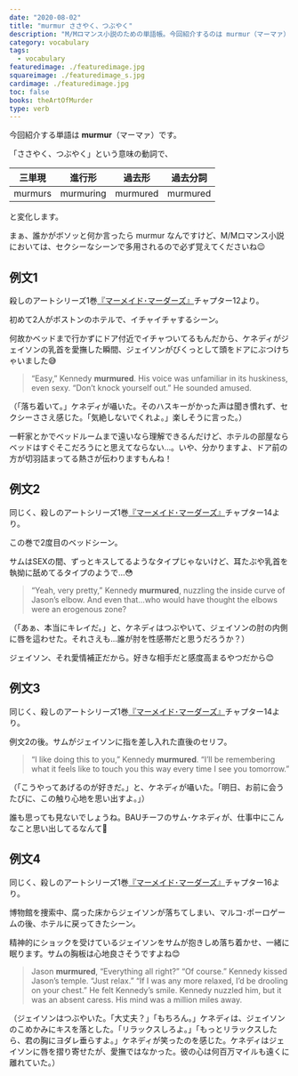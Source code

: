 ```yaml
---
date: "2020-08-02"
title: "murmur ささやく、つぶやく"
description: "M/Mロマンス小説のための単語帳。今回紹介するのは murmur（マーマァ）「ささやく、つぶやく」という意味の動詞です。"
category: vocabulary
tags:
  - vocabulary
featuredimage: ./featuredimage.jpg
squareimage: ./featuredimage_s.jpg
cardimage: ./featuredimage.jpg
toc: false
books: theArtOfMurder
type: verb
---
```



今回紹介する単語は __murmur__（マーマァ）です。

「ささやく、つぶやく」という意味の動詞で、

|三単現|進行形|過去形|過去分詞|
|---|---|---|---|
|murmurs|murmuring|murmured|murmured|

と変化します。

まぁ、誰かがボソッと何か言ったら murmur なんですけど、M/Mロマンス小説においては、セクシーなシーンで多用されるので必ず覚えてくださいね😉

## 例文1

殺しのアートシリーズ1巻[『マーメイド･マーダーズ』](/mm-romance/the-mermaid-murders/)チャプター12より。

初めて2人がボストンのホテルで、イチャイチャするシーン。

何故かベッドまで行かずにドア付近でイチャついてるもんだから、ケネディがジェイソンの乳首を愛撫した瞬間、ジェイソンがびくっとして頭をドアにぶつけちゃいました😅

<Blockquote book srcBook="mermaidMurders" lang="en" chapter="12">
“Easy,” Kennedy <strong>murmured</strong>. His voice was unfamiliar in its huskiness, even sexy. “Don’t knock yourself out.” He sounded amused.
</Blockquote>

<p className="translation">（「落ち着いて。」ケネディが囁いた。そのハスキーがかった声は聞き慣れず、セクシーささえ感じた。「気絶しないでくれよ。」楽しそうに言った。）</p>

一軒家とかでベッドルームまで遠いなら理解できるんだけど、ホテルの部屋ならベッドはすぐそこだろうにと思えてならない…。いや、分かりますよ、ドア前の方が切羽詰まってる熱さが伝わりますもんね！

## 例文2

同じく、殺しのアートシリーズ1巻[『マーメイド･マーダーズ』](/mm-romance/the-mermaid-murders/)チャプター14より。

この巻で2度目のベッドシーン。

サムはSEXの間、ずっとキスしてるようなタイプじゃないけど、耳たぶや乳首を執拗に舐めてるタイプのようで…😳

<Blockquote book srcBook="mermaidMurders" lang="en" chapter="14">
“Yeah, very pretty,” Kennedy <strong>murmured</strong>, nuzzling the inside curve of Jason’s elbow. And even that…who would have thought the elbows were an erogenous zone?
</Blockquote>

<p className="translation">（「あぁ、本当にキレイだ。」と、ケネディはつぶやいて、ジェイソンの肘の内側に唇を這わせた。それさえも...誰が肘を性感帯だと思うだろうか？）</p>

ジェイソン、それ愛情補正だから。好きな相手だと感度高まるやつだから😊

## 例文3

同じく、殺しのアートシリーズ1巻[『マーメイド･マーダーズ』](/mm-romance/the-mermaid-murders/)チャプター14より。

例文2の後。サムがジェイソンに指を差し入れた直後のセリフ。

<Blockquote book srcBook="mermaidMurders" lang="en" chapter="14">
“I like doing this to you,” Kennedy <strong>murmured</strong>. “I’ll be remembering what it feels like to touch you this way every time I see you tomorrow.”
</Blockquote>

<p className="translation">（「こうやってあげるのが好きだ。」と、ケネディが囁いた。「明日、お前に会うたびに、この触り心地を思い出すよ。」）</p>

誰も思っても見ないでしょうね。BAUチーフのサム･ケネディが、仕事中にこんなこと思い出してるなんて🤭

## 例文4

同じく、殺しのアートシリーズ1巻[『マーメイド･マーダーズ』](/mm-romance/the-mermaid-murders/)チャプター16より。

博物館を捜索中、腐った床からジェイソンが落ちてしまい、マルコ･ポーロゲームの後、ホテルに戻ってきたシーン。

精神的にショックを受けているジェイソンをサムが抱きしめ落ち着かせ、一緒に眠ります。サムの胸板は心地良さそうですよね😊

<Blockquote book srcBook="mermaidMurders" lang="en" chapter="16">
Jason <strong>murmured</strong>, “Everything all right?” “Of course.” Kennedy kissed Jason’s temple. “Just relax.” “If I was any more relaxed, I’d be drooling on your chest.” He felt Kennedy’s smile. Kennedy nuzzled him, but it was an absent caress. His mind was a million miles away.
</Blockquote>

<p className="translation">（ジェイソンはつぶやいた。「大丈夫？」「もちろん。」ケネディは、ジェイソンのこめかみにキスを落とした。「リラックスしろよ。」「もっとリラックスしたら、君の胸にヨダレ垂らすよ。」ケネディが笑ったのを感じた。ケネディはジェイソンに唇を摺り寄せたが、愛撫ではなかった。彼の心は何百万マイルも遠くに離れていた。）</p>

<VocabularyFooter book="mermaidMurders" />

